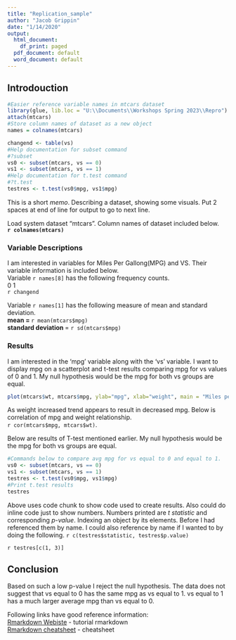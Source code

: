 ```yaml
---
title: "Replication_sample"
author: "Jacob Grippin"
date: "1/14/2020"
output:
  html_document:
    df_print: paged
  pdf_document: default
  word_document: default
---
```

## Introdouction
```r
#Easier reference variable names in mtcars dataset
library(glue, lib.loc = "U:\\Documents\\Workshops Spring 2023\\Repro")
attach(mtcars)
#Store column names of dataset as a new object
names = colnames(mtcars)

changend <- table(vs)
#Help documentation for subset command
#?subset
vs0 <- subset(mtcars, vs == 0)
vs1 <- subset(mtcars, vs == 1)
#Help documentation for t.test command
#?t.test
testres <- t.test(vs0$mpg, vs1$mpg)
```

This is a short *memo*. Describing a dataset, showing some visuals. Put 2 spaces at end of line for output to go to next line.  

Load system dataset "mtcars". Column names of dataset included below.    
**`r colnames(mtcars)` **


### Variable Descriptions 
I am interested in variables for Miles Per Gallong(MPG) and VS. Their variable information is included below.  
Variable `r names[8]` has the following frequency counts.   
0         1  
`r changend`  

Variable `r names[1]` has the following measure of mean and standard deviation.  
**mean = **`r mean(mtcars$mpg)`  
**standard deviation **= `r sd(mtcars$mpg)`  

### Results
I am interested in the 'mpg' variable along with the 'vs' variable. I want to display mpg on a scatterplot and t-test results comparing mpg for vs values of 0 and 1. My null hypothesis would be the mpg for both vs groups are equal.  

```r
plot(mtcars$wt, mtcars$mpg, ylab="mpg", xlab="weight", main = "Miles per Gallon of Cars by weight of cars in Sample")
```
As weight increased trend appears to result in decreased mpg. Below is correlation of mpg and weight relationship.  
`r cor(mtcars$mpg, mtcars$wt)`.  
  
Below are results of T-test mentioned earlier. My null hypothesis would be the mpg for both vs groups are equal.  
```r
#Commands below to compare avg mpg for vs equal to 0 and equal to 1. 
vs0 <- subset(mtcars, vs == 0)
vs1 <- subset(mtcars, vs == 1)
testres <- t.test(vs0$mpg, vs1$mpg)
#Print t.test results
testres
```
  
Above uses code chunk to show code used to create results. Also could do inline code just to show numbers. Numbers printed are *t statistic* and corresponding *p-value*. Indexing an object by its elements. Before I had referenced them by name. I could also reference by name if I wanted to by doing the following. `r c(testres$statistic, testres$p.value)`  

`r testres[c(1, 3)]`  

## Conclusion  
Based on such a low p-value I reject the null hypothesis. The data does not suggest that vs equal to 0 has the same mpg as vs equal to 1. vs equal to 1 has a much larger average mpg than vs equal to 0.  

Following links have good reference information:  
[Rmarkdown Webiste](https://rmarkdown.rstudio.com/) - tutorial rmarkdown  
[Rmarkdown cheatsheet](https://rstudio.com/wp-content/uploads/2016/03/rmarkdown-cheatsheet-2.0.pdf) - cheatsheet 



